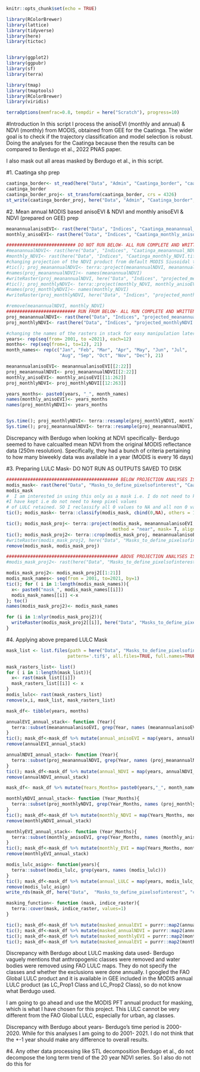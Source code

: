 ```r
knitr::opts_chunk$set(echo = TRUE)
```

```r
library(RColorBrewer)
library(lattice)
library(tidyverse)
library(here)
library(tictoc)


library(ggplot2)
library(ggpubr)
library(sf)
library(terra)

library(tmap)
library(tmaptools)
library(RColorBrewer)
library(viridis)

terraOptions(memfrac=0.8, tempdir = here("Scratch"), progress=10)
```


#Introduction 
In this script I process the anisoEVI (monthly and annual) & NDVI (monthly) from MODIS, obtained from GEE for the Caatinga. The wider goal is to check if the trajectory classification and model selection is robust. Doing the analyses for the Caatinga because then the results can be compared to Berdugo et al., 2022 PNAS paper. 

I also mask out all areas masked by Berdugo et al., in this script.

#1. Caatinga shp prep
```r
caatinga_border<- st_read(here("Data", "Admin", "Caatinga_border", "caatinga_border.shp"))
caatinga_border
caatinga_border_proj<- st_transform(caatinga_border, crs = 4326)
st_write(caatinga_border_proj, here("Data", "Admin", "Caatinga_border", "caatinga_border_WGSprojection.shp"))
```

#2. Mean annual MODIS based anisoEVI & NDVI and monthly anisoEVI & NDVI (prepared on GEE) prep
```r
meanannualanisoEVI<- rast(here("Data", "Indices", "Caatinga_meanannual_anisoEVI_2000_2021.tif")) #2000- 2021
monthly_anisoEVI<- rast(here("Data", "Indices", "Caatinga_monthly_anisoEVI.tif")) #April 2000 to Dec 2021

########################## DO NOT RUN BELOW- ALL RUN COMPLETE AND WRITTEN TO DISK
#meanannualNDVI<- rast(here("Data", "Indices", "Caatinga_meanannual_NDVI_2000_2022.tif")) #2000-2021
#monthly_NDVI<- rast(here("Data", "Indices", "Caatinga_monthly_NDVI.tif")) #Feb 2000 to Dec 2021
#changing projection of the NDVI product from default MODIS Siusoidal to EPSG 4326 ie WGS 1984
#tic(); proj_meanannualNDVI<- terra::project(meanannualNDVI, meanannualanisoEVI, method = "bilinear", align = T); toc() #5s
#names(proj_meanannualNDVI)<- names(meanannualNDVI)
#writeRaster(proj_meanannualNDVI, here("Data", "Indices", "projected_meanannualNDVI.tif"))
#tic(); proj_monthlyNDVI<- terra::project(monthly_NDVI, monthly_anisoEVI, method = "bilinear", align = T); toc() #2.5 min
#names(proj_monthlyNDVI)<- names(monthly_NDVI)
#writeRaster(proj_monthlyNDVI, here("Data", "Indices", "projected_monthlyNDVI.tif"))

#remove(meanannualNDVI, monthly_NDVI)
########################## RUN FROM BELOW- ALL RUN COMPLETE AND WRITTEN TO DISK
proj_meanannualNDVI<- rast(here("Data", "Indices", "projected_meanannualNDVI.tif"))
proj_monthlyNDVI<- rast(here("Data", "Indices", "projected_monthlyNDVI.tif"))

#changing the names of the rasters in stack for easy manipulation later on
years<- rep(seq(from= 2001, to =2021), each=12)
months<- rep(seq(from=1, to=12), 21)
month_names<- rep(c("Jan", "Feb", "Mar", "Apr", "May", "Jun", "Jul",
                    "Aug", "Sep", "Oct", "Nov", "Dec"), 21)

meanannualanisoEVI<- meanannualanisoEVI[[2:22]]
proj_meanannualNDVI<- proj_meanannualNDVI[[2:22]]
monthly_anisoEVI<- monthly_anisoEVI[[11:262]]
proj_monthlyNDVI<- proj_monthlyNDVI[[12:263]]

years_months<- paste0(years, "_", month_names)
names(monthly_anisoEVI)<- years_months
names(proj_monthlyNDVI)<- years_months


Sys.time(); proj_monthlyNDVI<- terra::resample(proj_monthlyNDVI, monthly_anisoEVI, threads = T); Sys.time() #half minute
Sys.time(); proj_meanannualNDVI<- terra::resample(proj_meanannualNDVI, monthly_anisoEVI, threads = T); Sys.time() #few seconds
```

Discrepancy with Berdugo when looking at NDVI specifically- Berdugo seemed to have calcualted mean NDVI from the original MODIS reflectance data (250m resolution). Specifically, they had a bunch of criteria pertaining to how many biweekly data was available in a year (MODIS is every 16 days)

#3. Preparing LULC Mask- DO NOT RUN AS OUTPUTS SAVED TO DISK
```r
########################################## BELOW PROJECTION ANALYSES IS COMPLETE, DO NOT REPEAT
modis_mask<- rast(here("Data", "Masks_to_define_pixelsofinterest", "Caatinga_MODIS_LULC_mask.tif")) #2001-2002
modis_mask 
#  I am interested in using this only as a mask i.e. I do not need to know which LULC 
#I have kept i.e do not need to keep pixel values 
# of LULC retained. SO I reclassify all 0 values to NA and all non 0 values to 1. 
tic(); modis_mask<- terra::classify(modis_mask, cbind(0,NA), others = 1); toc()

tic(); modis_mask_proj<- terra::project(modis_mask, meanannualanisoEVI, 
                                        method = "near", mask= T, align=T); toc() #nearest neighbor becuse LULC is catergorical pixel values
tic(); modis_mask_proj2<- terra::crop(modis_mask_proj, meanannualanisoEVI)
#writeRaster(modis_mask_proj2, here("Data", "Masks_to_define_pixelsofinterest", "Caatinga_proj_MODIS_LULC_mask.tif"))
remove(modis_mask, modis_mask_proj)

########################################## ABOVE PROJECTION ANALYSES IS COMPLETE, DO NOT REPEAT
#modis_mask_proj2<- rast(here("Data", "Masks_to_define_pixelsofinterest", "Caatinga_proj_MODIS_LULC_mask.tif"))

modis_mask_proj2<- modis_mask_proj2[[1:21]]
modis_mask_names<- seq(from = 2001, to=2021, by=1)
tic(); for ( i in 1:length(modis_mask_names)){
  x<- paste0("mask_", modis_mask_names[[i]])
  modis_mask_names[[i]] <-x
}; toc()
names(modis_mask_proj2)<- modis_mask_names

for (i in 1:nlyr(modis_mask_proj2)){
  writeRaster(modis_mask_proj2[[i]], here("Data", "Masks_to_define_pixelsofinterest","Caatinga_annual_mask" ,paste0("Caatinga_",modis_mask_names[[i]], ".tif")))
}


```


#4. Applying above prepared LULC Mask
```r
mask_list <- list.files(path = here("Data", "Masks_to_define_pixelsofinterest", "Caatinga_annual_mask"), 
                       pattern='.tif$', all.files=TRUE, full.names=TRUE) 

mask_rasters_list<- list()
for ( i in 1:length(mask_list)){
  x<- rast(mask_list[[i]])
  mask_rasters_list[[i]] <- x
}
modis_lulc<- rast(mask_rasters_list)
remove(x,i, mask_list, mask_rasters_list)

mask_df<- tibble(years, months)

annualEVI_annual_stack<- function (Year){
  terra::subset(meanannualanisoEVI, grep(Year, names (meanannualanisoEVI)))
}
tic(); mask_df<-mask_df %>% mutate(annual_anisoEVI = map(years, annualEVI_annual_stack)); toc()
remove(annualEVI_annual_stack)

annualNDVI_annual_stack<- function (Year){
  terra::subset(proj_meanannualNDVI, grep(Year, names (proj_meanannualNDVI)))
}
tic(); mask_df<-mask_df %>% mutate(annual_NDVI = map(years, annualNDVI_annual_stack)); toc()
remove(annualNDVI_annual_stack)

mask_df<- mask_df %>% mutate(Years_Months= paste0(years,"_", month_names))

monthlyNDVI_annual_stack<- function (Year_Months){
  terra::subset(proj_monthlyNDVI, grep(Year_Months, names (proj_monthlyNDVI)))
}
tic(); mask_df<-mask_df %>% mutate(monthly_NDVI = map(Years_Months, monthlyNDVI_annual_stack)); toc()
remove(monthlyNDVI_annual_stack)

monthlyEVI_annual_stack<- function (Year_Months){
  terra::subset(monthly_anisoEVI, grep(Year_Months, names (monthly_anisoEVI)))
}
tic(); mask_df<-mask_df %>% mutate(monthly_EVI = map(Years_Months, monthlyEVI_annual_stack)); toc()
remove(monthlyEVI_annual_stack)

modis_lulc_asign<- function(years){
  terra::subset(modis_lulc, grep(years, names (modis_lulc)))
}
tic(); mask_df<-mask_df %>% mutate(annual_LULC = map(years, modis_lulc_asign)); toc()
remove(modis_lulc_asign)
write_rds(mask_df, here("Data",  "Masks_to_define_pixelsofinterest", "caatinga_mask_df.rds"))

masking_function<- function (mask, indice_raster){
  terra::cover(mask, indice_raster, values=1)
}

tic(); mask_df<-mask_df %>% mutate(masked_annualEVI = purrr::map2(annual_anisoEVI, annual_LULC, masking_function)); toc() #took a long time 65183.45 seconds which is 18 hours!!
tic(); mask_df<-mask_df %>% mutate(masked_annualNDVI = purrr::map2(annual_NDVI, annual_LULC, masking_function)); toc()
tic(); mask_df<-mask_df %>% mutate(masked_monthlyEVI = purrr::map2(monthly_EVI, annual_LULC, masking_function)); toc()
tic(); mask_df<-mask_df %>% mutate(masked_annualEVI = purrr::map2(monthly_NDVI, annual_LULC, masking_function)); toc()


```

Discrepancy with Berdugo about LULC masking data used- Berdugo vaguely mentions that anthropogenic classes were removed and water bodies were removed using FAO LULC maps. They do not specify the classes and whether the exclusions were done annually. I googled the FAO Global LULC product and it is available in GEE included in the MODIS annual LULC product (as LC_Prop1 Class and LC_Prop2 Class), so do not know what Berdugo used. 

I am going to go ahead and use the MODIS PFT annual product for masking, which is what I have chosen for this project. This LULC cannot be very different from the FAO Global LULC, especially for urban, ag classes. 

Discrepancy with Berdugo about years- Berdugo's time period is 2000-2020. While for this analyses I am going to do 2001- 2021. I do not think that the +-1 year should make any difference to overall results.


#4. Any other data processing like STL decomposition
Berdugo et al., do not decompose the long term trend of the 20 year NDVI series. So I also do not do this for 